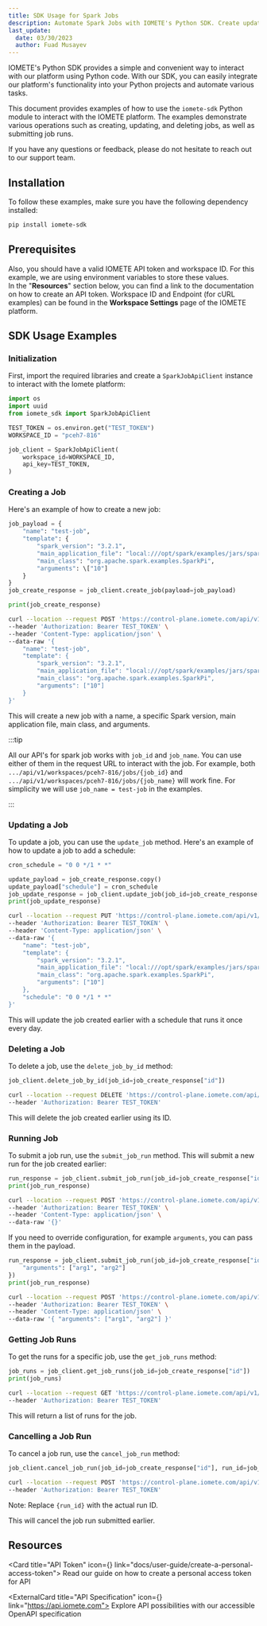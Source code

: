 ```yaml
---
title: SDK Usage for Spark Jobs
description: Automate Spark Jobs with IOMETE's Python SDK. Create update delete and run jobs easily. Get examples and documentation. Install iomete-sdk with pip
last_update:
  date: 03/30/2023
  author: Fuad Musayev
---
```



IOMETE's Python SDK provides a simple and convenient way to interact with our platform using Python code.
With our SDK, you can easily integrate our platform's functionality into your Python projects and automate various tasks.

This document provides examples of how to use the `iomete-sdk` Python module to interact with the IOMETE platform.
The examples demonstrate various operations such as creating, updating, and deleting jobs, as well as submitting job runs.

If you have any questions or feedback, please do not hesitate to reach out to our support team.

## Installation

To follow these examples, make sure you have the following dependency installed:

```bash
pip install iomete-sdk
```

## Prerequisites

Also, you should have a valid IOMETE API token and workspace ID. For this example, we are using environment variables to store these values.  
In the "**Resources**" section below, you can find a link to the documentation on how to create an API token.
Workspace ID and Endpoint (for cURL examples) can be found in the **Workspace Settings** page of the IOMETE platform.

<ImgBorder src="/img/spark-job/workspace-id.png" alt="Workspace ID" />

## SDK Usage Examples

### Initialization

First, import the required libraries and create a `SparkJobApiClient` instance to interact with the Iomete platform:

```python
import os
import uuid
from iomete_sdk import SparkJobApiClient

TEST_TOKEN = os.environ.get("TEST_TOKEN")
WORKSPACE_ID = "pceh7-816"

job_client = SparkJobApiClient(
    workspace_id=WORKSPACE_ID,
    api_key=TEST_TOKEN,
)
```

### Creating a Job

Here's an example of how to create a new job:

<Tabs>
  <TabItem value="python" label="Python" default>

```python
job_payload = {
    "name": "test-job",
    "template": {
        "spark_version": "3.2.1",
        "main_application_file": "local:///opt/spark/examples/jars/spark-examples_2.12-3.2.1-iomete.jar",
        "main_class": "org.apache.spark.examples.SparkPi",
        "arguments": \["10"]
    }
}
job_create_response = job_client.create_job(payload=job_payload)

print(job_create_response)
```

  </TabItem>
  <TabItem value="curl" label="cURL">

```bash
curl --location --request POST 'https://control-plane.iomete.com/api/v1/workspaces/pceh7-816/jobs' \
--header 'Authorization: Bearer TEST_TOKEN' \
--header 'Content-Type: application/json' \
--data-raw '{
    "name": "test-job",
    "template": {
        "spark_version": "3.2.1",
        "main_application_file": "local:///opt/spark/examples/jars/spark-examples_2.12-3.2.1-iomete.jar",
        "main_class": "org.apache.spark.examples.SparkPi",
        "arguments": ["10"]
    }
}'
```

  </TabItem>
</Tabs>

This will create a new job with a name, a specific Spark version, main application file, main class, and arguments.

:::tip

All our API's for spark job works with `job_id` and `job_name`. You can use either of them in the request URL to interact with the job.
For example, both  
`.../api/v1/workspaces/pceh7-816/jobs/{job_id}` and  
`.../api/v1/workspaces/pceh7-816/jobs/{job_name}`
will work fine. For simplicity we will use `job_name = test-job` in the examples.

:::

### Updating a Job

To update a job, you can use the `update_job` method. Here's an example of how to update a job to add a schedule:

<Tabs>
  <TabItem value="python" label="Python" default>

```python
cron_schedule = "0 0 */1 * *"

update_payload = job_create_response.copy()
update_payload["schedule"] = cron_schedule
job_update_response = job_client.update_job(job_id=job_create_response["id"], payload=update_payload)
print(job_update_response)
```

  </TabItem>
  <TabItem value="curl" label="cURL">

```bash
curl --location --request PUT 'https://control-plane.iomete.com/api/v1/workspaces/pceh7-816/jobs/test-job' \
--header 'Authorization: Bearer TEST_TOKEN' \
--header 'Content-Type: application/json' \
--data-raw '{
    "name": "test-job",
    "template": {
        "spark_version": "3.2.1",
        "main_application_file": "local:///opt/spark/examples/jars/spark-examples_2.12-3.2.1-iomete.jar",
        "main_class": "org.apache.spark.examples.SparkPi",
        "arguments": ["10"]
    },
    "schedule": "0 0 */1 * *"
}'
```

  </TabItem>
</Tabs>

This will update the job created earlier with a schedule that runs it once every day.

### Deleting a Job

To delete a job, use the `delete_job_by_id` method:

<Tabs>
  <TabItem value="python" label="Python" default>

```python
job_client.delete_job_by_id(job_id=job_create_response["id"])
```

  </TabItem>
  <TabItem value="curl" label="cURL">

```bash
curl --location --request DELETE 'https://control-plane.iomete.com/api/v1/workspaces/pceh7-816/jobs/test-job' \
--header 'Authorization: Bearer TEST_TOKEN'
```

  </TabItem>
</Tabs>

This will delete the job created earlier using its ID.

### Running Job

To submit a job run, use the `submit_job_run` method. This will submit a new run for the job created earlier:

<Tabs>
  <TabItem value="python" label="Python" default>

```python
run_response = job_client.submit_job_run(job_id=job_create_response["id"], payload={})
print(job_run_response)
```

  </TabItem>
  <TabItem value="curl" label="cURL">

```bash
curl --location --request POST 'https://control-plane.iomete.com/api/v1/workspaces/pceh7-816/jobs/test-job/runs' \
--header 'Authorization: Bearer TEST_TOKEN' \
--header 'Content-Type: application/json' \
--data-raw '{}'
```

  </TabItem>
</Tabs>

If you need to override configuration, for example `arguments`, you can pass them in the payload.

<Tabs>
  <TabItem value="python" label="Python" default>

```python
run_response = job_client.submit_job_run(job_id=job_create_response["id"], payload={
    "arguments": ["arg1", "arg2"]
})
print(job_run_response)
```

  </TabItem>
  <TabItem value="curl" label="cURL">

```bash
curl --location --request POST 'https://control-plane.iomete.com/api/v1/workspaces/pceh7-816/jobs/test-job/runs' \
--header 'Authorization: Bearer TEST_TOKEN' \
--header 'Content-Type: application/json' \
--data-raw '{ "arguments": ["arg1", "arg2"] }'
```

  </TabItem>
</Tabs>

### Getting Job Runs

To get the runs for a specific job, use the `get_job_runs` method:

<Tabs>
  <TabItem value="python" label="Python" default>

```python
job_runs = job_client.get_job_runs(job_id=job_create_response["id"])
print(job_runs)
```

  </TabItem>
  <TabItem value="curl" label="cURL">

```bash
curl --location --request GET 'https://control-plane.iomete.com/api/v1/workspaces/pceh7-816/jobs/test-job/runs' \
--header 'Authorization: Bearer TEST_TOKEN'
```

  </TabItem>
</Tabs>

This will return a list of runs for the job.

### Cancelling a Job Run

To cancel a job run, use the `cancel_job_run` method:

<Tabs>
  <TabItem value="python" label="Python" default>

```python
job_client.cancel_job_run(job_id=job_create_response["id"], run_id=job_run_response["id"])
```

  </TabItem>
  <TabItem value="curl" label="cURL">

```bash
curl --location --request POST 'https://control-plane.iomete.com/api/v1/workspaces/pceh7-816/jobs/test-job/runs/{run_id}/cancel' \
--header 'Authorization: Bearer TEST_TOKEN'
```

Note: Replace `{run_id}` with the actual run ID.

  </TabItem>
</Tabs>

This will cancel the job run submitted earlier.

## Resources

<GridBox>

<Card title="API Token" icon={<Key />} link="docs/user-guide/create-a-personal-access-token">
  Read our guide on how to create a personal access token for API
</Card>

<ExternalCard title="API Specification" icon={<CodeBlock />} link="https://api.iomete.com">
  Explore API possibilities with our accessible OpenAPI specification
</ExternalCard>

</GridBox>
